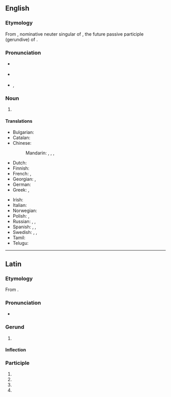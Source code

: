==English==
{{was wotd|2010|October|14}}

===Etymology===
From {{bor|en|la|corrigendum|notext=1}}, nominative neuter singular of {{m|la|corrigendus}}, the future passive participle (gerundive) of {{m|la|corrigō||I correct}}.

===Pronunciation===
{{wikipedia}}
* {{a|UK}} {{IPA|/ˌkɒɹ.ɪˈdʒɛn.dəm/|/ˌkɒɹ.ɪˈɡɛn.dəm/|lang=en}}
* {{a|US}} {{IPA|/ˌkɔɹ.ɨˈdʒɛn.dəm/|/ˌkɔɹ.ɨˈɡɛn.dəm/|lang=en}}
* {{audio|en-us-corrigendum.ogg|Audio (US)|lang=en}}, {{audio|en-us-corrigendum-2.ogg|Audio (US)|lang=en}}

===Noun===
{{en-noun|corrigenda}}

# {{def|An [[error]] that is to be [[correct]]ed in a [[print]]ed work after [[publication]].}}
#: {{syn|en|erratum}}

====Translations====
{{trans-top|error that is to be corrected in a printed work}}
* Bulgarian: {{t|bg|печатна грешка|f}}
* Catalan: {{t+|ca|errata|f}}
* Chinese:
*: Mandarin: {{t+|cmn|勘誤}}, {{t+|cmn|勘误|tr=kānwù}}, {{qualifier|alternative form}} {{t+|cmn|刊誤}}, {{t+|cmn|刊误}}
* Dutch: {{t+|nl|erratum|n}}
* Finnish: {{t|fi|painovirhe}}
* French: {{t+|fr|erratum|m}}, {{t+|fr|coquille|f}}
* Georgian: {{t|ka|ბეჭდვითი შეცდომა}}, {{t|ka|კორექტურული შეცდომა}}
* German: {{t+|de|Erratum|n}}
* Greek: {{t+|el|διορθωτικό|n}}, {{t+|el|παρόραμα|n}}
{{trans-mid}}
* Irish: {{t|ga|earráid|f}}
* Italian: {{t+|it|refuso|m}}
* Norwegian: {{t+|no|erratum|n}}
* Polish: {{t+|pl|korekta|f}}, {{t|pl|błąd druku|m}}
* Russian: {{t|ru|исправленная опеча́тка|f}}, {{t+|ru|опеча́тка|f}}, {{t+|ru|попра́вка|f}}
* Spanish: {{t+|es|errata|f}}, {{t+|es|gazapo|m}}, {{t+|es|yerro|m}}
* Swedish: {{t+|sv|erratum|n}}, {{t+|sv|corrigendum|n}}, {{t+|sv|rättelse|c}}
* Tamil: {{t|ta|tr=pathippil thavaru}}
* Telugu: {{t|te|తప్పొప్పుల పట్టిక}}
{{trans-bottom}}

{{catlangname|en|nouns with irregular plurals}}

----

==Latin==

===Etymology===
From {{m|la|corrigō||I correct}}.

===Pronunciation===
* {{la-IPA}}

===Gerund===
{{la-gerund|corrigend}}

# {{l|en|correcting}}

====Inflection====
{{la-decl-gerund|corrigend}}

===Participle===
{{la-part-form|corrigendum}}

# {{inflection of|corrigendus||nom|n|s|lang=la}}
# {{inflection of|corrigendus||acc|m|s|lang=la}}
# {{inflection of|corrigendus||acc|n|s|lang=la}}
# {{inflection of|corrigendus||voc|n|s|lang=la}}